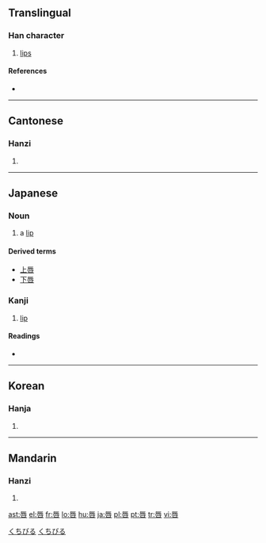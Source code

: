 {{also|脣}}
==Translingual==

===Han character===
{{Han char|rn=30|rad=口|as=07|sn=10|four=7160<sub>3</sub>|canj=一女口 (MVR)|ids=⿱[[辰]][[口]]}}

# [[lips]]

====References====
* {{Han ref|kx=0191.320|dkj=03697|dj=0411.080|hdz=10627.070|uh=5507|ud=21767|bh=AE42|bd=44610}}

----

==Cantonese==

===Hanzi===
{{yue-hanzi|jyut=|y=seun4}}

# {{defn|Cantonese}}

----

==Japanese==

===Noun===
{{ja-noun|k|hira=くちびる|rom=kuchibiru}}

# a [[lip]]

====Derived terms====
* [[上唇]]
* [[下唇]]

===Kanji===
{{ja-kanji|grade=c|rs=口07}}

# [[lip]]

====Readings====
* {{ja-readings|on=[[しん]] (shin)|kun=[[くちびる]] (kuchibiru)}}

[[Category:1000 Japanese basic words|くちびる]]
[[Category:ja:Anatomy|くちびる]]

----

==Korean==

===Hanja===
{{ko-hanja|hangeul=진|rv=jin|mr=chin}}

# {{defn|Korean}}

----

==Mandarin==

===Hanzi===
{{cmn-hanzi|pin=[[chún]] ([[chun2]])|wg=ch'un<sup>2</sup>}}

# {{defn|Mandarin}}

[[ast:唇]]
[[el:唇]]
[[fr:唇]]
[[lo:唇]]
[[hu:唇]]
[[ja:唇]]
[[pl:唇]]
[[pt:唇]]
[[tr:唇]]
[[vi:唇]]